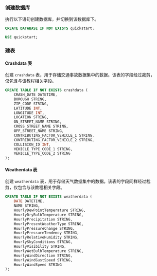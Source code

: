 
### 创建数据库

执行以下语句创建数据库，并切换到该数据库下。

```sql
CREATE DATABASE IF NOT EXISTS quickstart;

USE quickstart;
```

### 建表

#### Crashdata 表

创建 `crashdata` 表，用于存储交通事故数据集中的数据。该表的字段经过裁剪，仅包含与该教程相关字段。

```sql
CREATE TABLE IF NOT EXISTS crashdata (
    CRASH_DATE DATETIME,
    BOROUGH STRING,
    ZIP_CODE STRING,
    LATITUDE INT,
    LONGITUDE INT,
    LOCATION STRING,
    ON_STREET_NAME STRING,
    CROSS_STREET_NAME STRING,
    OFF_STREET_NAME STRING,
    CONTRIBUTING_FACTOR_VEHICLE_1 STRING,
    CONTRIBUTING_FACTOR_VEHICLE_2 STRING,
    COLLISION_ID INT,
    VEHICLE_TYPE_CODE_1 STRING,
    VEHICLE_TYPE_CODE_2 STRING
);
```

#### Weatherdata 表

创建 `weatherdata` 表，用于存储天气数据集中的数据。该表的字段同样经过裁剪，仅包含与该教程相关字段。

```sql
CREATE TABLE IF NOT EXISTS weatherdata (
    DATE DATETIME,
    NAME STRING,
    HourlyDewPointTemperature STRING,
    HourlyDryBulbTemperature STRING,
    HourlyPrecipitation STRING,
    HourlyPresentWeatherType STRING,
    HourlyPressureChange STRING,
    HourlyPressureTendency STRING,
    HourlyRelativeHumidity STRING,
    HourlySkyConditions STRING,
    HourlyVisibility STRING,
    HourlyWetBulbTemperature STRING,
    HourlyWindDirection STRING,
    HourlyWindGustSpeed STRING,
    HourlyWindSpeed STRING
);
```
